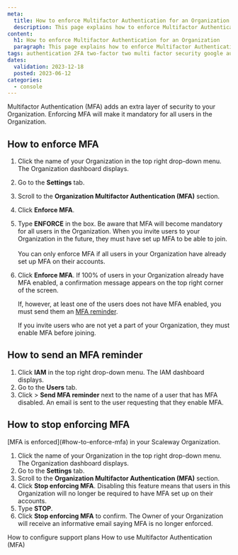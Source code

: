 ```yaml
---
meta:
  title: How to enforce Multifactor Authentication for an Organization
  description: This page explains how to enforce Multifactor Authentication for an Organization
content:
  h1: How to enforce Multifactor Authentication for an Organization
  paragraph: This page explains how to enforce Multifactor Authentication for an Organization
tags: authentication 2FA two-factor two multi factor security google authenticator authenticator mfa
dates:
  validation: 2023-12-18
  posted: 2023-06-12
categories:
  - console
---
```


Multifactor Authentication (MFA) adds an extra layer of security to your Organization. Enforcing MFA will make it mandatory
for all users in the Organization.

<Macro id="iam-requirements" />

## How to enforce MFA

1. Click the name of your Organization in the top right drop-down menu. The Organization dashboard displays.
2. Go to the **Settings** tab.
3. Scroll to the **Organization Multifactor Authentication (MFA)** section.
4. Click **Enforce MFA**.
5. Type **ENFORCE** in the box.
    <Message type="important">
      Be aware that MFA will become mandatory for all users in the Organization. When you invite users to your Organization in the future, they must have set up MFA to be able to join. <br /><br />
      You can only enforce MFA if all users in your Organization have already set up MFA on their accounts.
    </Message>
6. Click **Enforce MFA**.
    If 100% of users in your Organization already have MFA enabled, a confirmation message appears on the top right corner of the screen.

    If, however, at least one of the users does not have MFA enabled, you must send them an [MFA reminder](#how-to-send-an-mfa-reminder).

    <Message type="important">
      If you invite users who are not yet a part of your Organization, they must enable MFA before joining.
    </Message>

## How to send an MFA reminder

1. Click **IAM** in the top right drop-down menu. The IAM dashboard displays.
2. Go to the **Users** tab.
3. Click <Icon name="more" /> > **Send MFA reminder** next to the name of a user that has MFA disabled.
    An email is sent to the user requesting that they enable MFA.

## How to stop enforcing MFA

<Message type="requirement">
  [MFA is enforced](#how-to-enforce-mfa) in your Scaleway Organization.
</Message>

1. Click the name of your Organization in the top right drop-down menu. The Organization dashboard displays.
2. Go to the **Settings** tab.
3. Scroll to the **Organization Multifactor Authentication (MFA)** section.
4. Click **Stop enforcing MFA**.
    <Message type="requirement">
      Disabling this feature means that users in this Organization will no longer be required to have MFA set up on their accounts.
    </Message>
5. Type **STOP**.
6. Click **Stop enforcing MFA** to confirm.
    The Owner of your Organization will receive an informative email saying MFA is no longer enforced.


<Navigation title="See also">
  <PreviousButton to="/console/account/how-to/configure-support-plans">How to configure support plans</PreviousButton>
  <NextButton to="/console/account/how-to/use-2fa">How to use Multifactor Authentication (MFA)</NextButton>
</Navigation>

